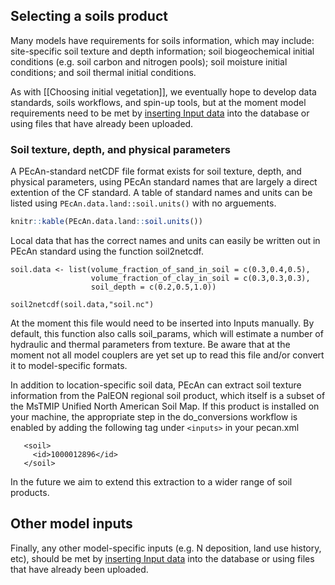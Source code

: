 ## Selecting a soils product

Many models have requirements for soils information, which may include: site-specific soil texture and depth information; soil biogeochemical initial conditions (e.g. soil carbon and nitrogen pools); soil moisture initial conditions; and soil thermal initial conditions.

As with [[Choosing initial vegetation]], we eventually hope to develop data standards, soils workflows, and spin-up tools, but at the moment model requirements need to be met by [inserting Input data](../developers_guide/How-to-insert-new-Input-data.html) into the database or using files that have already been uploaded.

### Soil texture, depth, and physical parameters

A PEcAn-standard netCDF file format exists for soil texture, depth, and physical parameters, using PEcAn standard names that are largely a direct extention of the CF standard. A table of standard names and units can be listed using ```PEcAn.data.land::soil.units()``` with no arguements.

```r
knitr::kable(PEcAn.data.land::soil.units())
```


Local data that has the correct names and units can easily be written out in PEcAn standard using the function soil2netcdf.

```
soil.data <- list(volume_fraction_of_sand_in_soil = c(0.3,0.4,0.5),
                  volume_fraction_of_clay_in_soil = c(0.3,0.3,0.3),
                  soil_depth = c(0.2,0.5,1.0))
                         
soil2netcdf(soil.data,"soil.nc")
```

At the moment this file would need to be inserted into Inputs manually. By default, this function also calls soil_params, which will estimate a number of hydraulic and thermal parameters from texture. Be aware that at the moment not all model couplers are yet set up to read this file and/or convert it to model-specific formats.

In addition to location-specific soil data, PEcAn can extract soil texture information from the PalEON regional soil product, which itself is a subset of the MsTMIP Unified North American Soil Map. If this product is installed on your machine, the appropriate step in the do_conversions workflow is enabled by adding the following tag under ```<inputs>``` in your pecan.xml

```
   <soil>
     <id>1000012896</id>
   </soil>
```

In the future we aim to extend this extraction to a wider range of soil products.

## Other model inputs

Finally, any other model-specific inputs (e.g. N deposition, land use history, etc), should be met by [inserting Input data](../developers_guide/How-to-insert-new-Input-data.html) into the database or using files that have already been uploaded.
